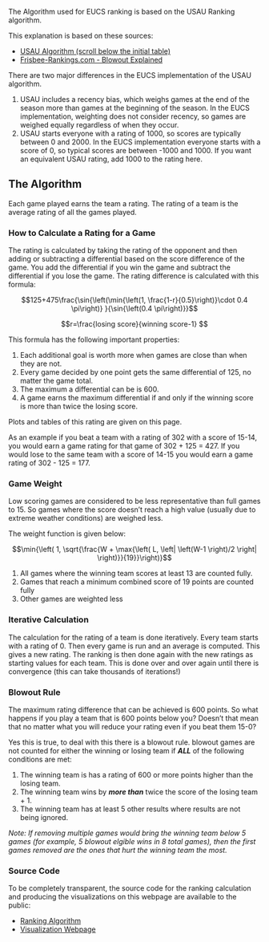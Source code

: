 The Algorithm used for EUCS ranking is based on the USAU Ranking algorithm.

This explanation is based on these sources:

-   [USAU Algorithm (scroll below the initial table)](https://play.usaultimate.org/teams/events/rankings/)
-   [Frisbee-Rankings.com - Blowout Explained](https://www.frisbee-rankings.com/blowout-rule)

There are two major differences in the EUCS implementation of the USAU algorithm.

1.  USAU includes a recency bias, which weighs games at the end of the season more than games at the beginning of the season. In the EUCS implementation, weighting does not consider recency, so games are weighed equally regardless of when they occur.
1.  USAU starts everyone with a rating of 1000, so scores are typically between 0 and 2000. In the EUCS implementation everyone starts with a score of 0, so typical scores are between -1000 and 1000. If you want an equivalent USAU rating, add 1000 to the rating here.

## The Algorithm

Each game played earns the team a rating. The rating of a team is the average rating of all the games played.

### How to Calculate a Rating for a Game
The rating is calculated by taking the rating of the opponent and then adding or subtracting a differential based on the score difference of the game. You add the differential if you win the game and subtract the differential if you lose the game. The rating difference is calculated with this formula:

$$125+475\frac{\sin{\left(\min{\left(1, \frac{1-r}{0.5}\right)}\cdot 0.4 \pi\right)} }{\sin{\left(0.4 \pi\right)}}$$

$$r=\frac{losing score}{winning score-1} $$

This formula has the following important properties:

1.  Each additional goal is worth more when games are close than when they are not.
1.  Every game decided by one point gets the same differential of 125, no matter the game total.
1.  The maximum a differential can be is 600.
1.  A game earns the maximum differential if and only if the winning score is more than twice the losing score.

Plots and tables of this rating are given on this page.

As an example if you beat a team with a rating of 302 with a score of 15-14, you would earn a game rating for that game of 302 + 125 = 427. If you would lose to the same team with a score of 14-15 you would earn a game rating of 302 - 125 = 177.

### Game Weight

Low scoring games are considered to be less representative than full games to 15. So games where the score doesn't reach a high value (usually due to extreme weather conditions) are weighed less.

The weight function is given below:

$$\min{\left( 1, \sqrt{\frac{W + \max{\left( L, \left| \left(W-1 \right)/2 \right| \right)}}{19}}\right)}$$

1. All games where the winning team scores at least 13 are counted fully.
1. Games that reach a minimum combined score of 19 points are counted fully
1. Other games are weighted less

### Iterative Calculation

The calculation for the rating of a team is done iteratively. Every team starts with a rating of 0. Then every game is run and an average is computed. This gives a new rating. The ranking is then done again with the new ratings as starting values for each team. This is done over and over again until there is convergence (this can take thousands of iterations!)

### Blowout Rule

The maximum rating difference that can be achieved is 600 points. So what happens if you play a team that is 600 points below you? Doesn't that mean that no matter what you will reduce your rating even if you beat them 15-0?

Yes this is true, to deal with this there is a blowout rule. blowout games are not counted for either the winning or losing team if ***ALL*** of the following conditions are met:

1. The winning team is has a rating of 600 or more points higher than the losing team.
1. The winning team wins by ***more than*** twice the score of the losing team + 1.
1. The winning team has at least 5 other results where results are not being ignored. 

*Note: If removing multiple games would bring the winning team below 5 games (for example, 5 blowout elgible wins in 8 total games), then the first games removed are the ones that hurt the winning team the most.*

### Source Code

To be completely transparent, the source code for the ranking calculation and producing the visualizations on this webpage are available to the public:

-   [Ranking Algorithm](https://github.com/Berenito/Ranking)
-   [Visualization Webpage](https://github.com/vasurav/eucs_explorer)
